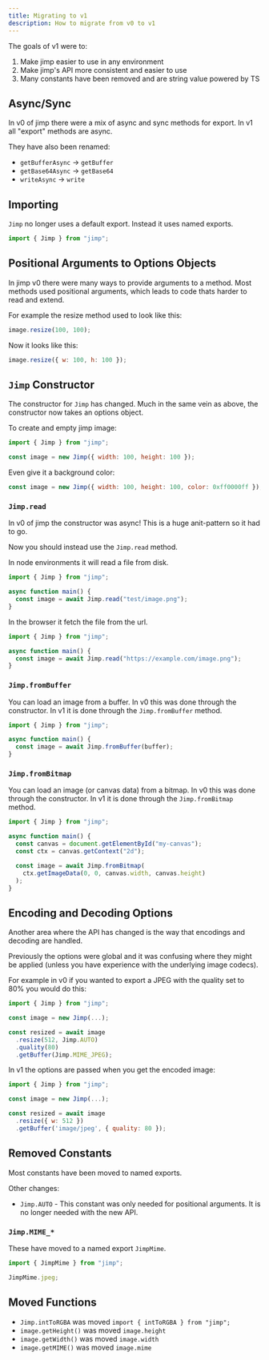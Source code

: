 ```yaml
---
title: Migrating to v1
description: How to migrate from v0 to v1
---
```


The goals of v1 were to:

1. Make jimp easier to use in any environment
2. Make jimp's API more consistent and easier to use
3. Many constants have been removed and are string value powered by TS

## Async/Sync

In v0 of jimp there were a mix of async and sync methods for export.
In v1 all "export" methods are async.

They have also been renamed:

- `getBufferAsync` -> `getBuffer`
- `getBase64Async` -> `getBase64`
- `writeAsync` -> `write`

## Importing

`Jimp` no longer uses a default export. Instead it uses named exports.

```js
import { Jimp } from "jimp";
```

## Positional Arguments to Options Objects

In jimp v0 there were many ways to provide arguments to a method.
Most methods used positional arguments, which leads to code thats harder to read and extend.

For example the resize method used to look like this:

```js
image.resize(100, 100);
```

Now it looks like this:

```js
image.resize({ w: 100, h: 100 });
```

## `Jimp` Constructor

The constructor for `Jimp` has changed.
Much in the same vein as above, the constructor now takes an options object.

To create and empty jimp image:

```js
import { Jimp } from "jimp";

const image = new Jimp({ width: 100, height: 100 });
```

Even give it a background color:

```js
const image = new Jimp({ width: 100, height: 100, color: 0xff0000ff });
```

### `Jimp.read`

In v0 of jimp the constructor was async!
This is a huge anit-pattern so it had to go.

Now you should instead use the `Jimp.read` method.

In node environments it will read a file from disk.

```js
import { Jimp } from "jimp";

async function main() {
  const image = await Jimp.read("test/image.png");
}
```

In the browser it fetch the file from the url.

```js
import { Jimp } from "jimp";

async function main() {
  const image = await Jimp.read("https://example.com/image.png");
}
```

### `Jimp.fromBuffer`

You can load an image from a buffer.
In v0 this was done through the constructor.
In v1 it is done through the `Jimp.fromBuffer` method.

```js
import { Jimp } from "jimp";

async function main() {
  const image = await Jimp.fromBuffer(buffer);
}
```

### `Jimp.fromBitmap`

You can load an image (or canvas data) from a bitmap.
In v0 this was done through the constructor.
In v1 it is done through the `Jimp.fromBitmap` method.

```js
import { Jimp } from "jimp";

async function main() {
  const canvas = document.getElementById("my-canvas");
  const ctx = canvas.getContext("2d");

  const image = await Jimp.fromBitmap(
    ctx.getImageData(0, 0, canvas.width, canvas.height)
  );
}
```

## Encoding and Decoding Options

Another area where the API has changed is the way that encodings and decoding are handled.

Previously the options were global and it was confusing where they might be applied (unless you have experience with the underlying image codecs).

For example in v0 if you wanted to export a JPEG with the quality set to 80% you would do this:

```js
import { Jimp } from "jimp";

const image = new Jimp(...);

const resized = await image
  .resize(512, Jimp.AUTO)
  .quality(80)
  .getBuffer(Jimp.MIME_JPEG);
```

In v1 the options are passed when you get the encoded image:

```js
import { Jimp } from "jimp";

const image = new Jimp(...);

const resized = await image
  .resize({ w: 512 })
  .getBuffer('image/jpeg', { quality: 80 });
```

## Removed Constants

Most constants have been moved to named exports.

Other changes:

- `Jimp.AUTO` - This constant was only needed for positional arguments. It is no longer needed with the new API.

### `Jimp.MIME_*`

These have moved to a named export `JimpMime`.

```js
import { JimpMime } from "jimp";

JimpMime.jpeg;
```


## Moved Functions

- `Jimp.intToRGBA` was moved `import { intToRGBA } from "jimp";`
- `image.getHeight()` was moved `image.height`
- `image.getWidth()` was moved `image.width`
- `image.getMIME()` was moved `image.mime`
